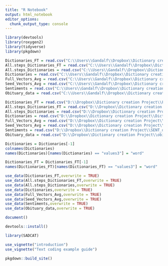 ```yaml
---
title: "R Notebook"
output: html_notebook
editor_options: 
  chunk_output_type: console
---
```


```r
library(devtools)
library(roxygen2)
library(tidyverse)
library(pkgdown)
```

```r
Dictionaries_FT = read.csv("C:\\Users\\Gandalf\\Dropbox\\Dictionary creation Project\\FULL dictionaries ft shortened 060220.csv", stringsAsFactors = F)
All.steps_Dictionaries_FT = read.csv("C:\\Users\\Gandalf\\Dropbox\\Dictionary creation Project\\Pre dictionaries ft shortened 060220.csv", stringsAsFactors = F)
All.steps_Dictionaries = read.csv("C:\\Users\\Gandalf\\Dropbox\\Dictionary creation Project\\Full steps Dictionaries.csv", stringsAsFactors = F) 
Dictionaries = read.csv("C:\\Users\\Gandalf\\Dropbox\\Dictionary creation Project\\Dictionaries 052920.csv", stringsAsFactors = F) 
Full_Vectors_Avg = read.csv("C:\\Users\\Gandalf\\Dropbox\\Dictionary creation Project\\Full_Vectors AVG.csv", stringsAsFactors = F)
Seed_Vectors_Avg = read.csv("C:\\Users\\Gandalf\\Dropbox\\Dictionary creation Project\\Seed_Vectors AVG.csv", stringsAsFactors = F)
Sentiments = read.csv("C:\\Users\\Gandalf\\Dropbox\\Dictionary creation Project\\SENT_dict.csv")
Obituary_data = read.csv("C:\\Users\\Gandalf\\Dropbox\\Dictionary creation Project\\obituaries_p.csv")

Dictionaries_FT = read.csv("D:\\Dropbox\\Dictionary creation Project\\FULL dictionaries ft shortened 060220.csv", stringsAsFactors = F)
All.steps_Dictionaries_FT = read.csv("D:\\Dropbox\\Dictionary creation Project\\Pre dictionaries ft shortened 060220.csv", stringsAsFactors = F)
All.steps_Dictionaries = read.csv("D:\\Dropbox\\Dictionary creation Project\\Full steps Dictionaries.csv", stringsAsFactors = F) 
Dictionaries = read.csv("D:\\Dropbox\\Dictionary creation Project\\Dictionaries 052920.csv", stringsAsFactors = F) 
Full_Vectors_Avg = read.csv("D:\\Dropbox\\Dictionary creation Project\\Full_Vectors AVG.csv", stringsAsFactors = F)
Seed_Vectors_Avg = read.csv("D:\\Dropbox\\Dictionary creation Project\\Seed_Vectors AVG.csv", stringsAsFactors = F)
Sentiments = read.csv("D:\\Dropbox\\Dictionary creation Project\\SENT_dict.csv")
Obituary_data = read.csv("D:\\Dropbox\\Dictionary creation Project\\obituaries_p.csv")

Dictionaries = Dictionaries[-1]
colnames(Dictionaries)
names(Dictionaries)[names(Dictionaries) == "values3"] = "word"

Dictionaries_FT = Dictionaries_FT[-1]
names(Dictionaries_FT)[names(Dictionaries_FT) == "values3"] = "word"

use_data(Dictionaries_FT,overwrite = TRUE)
use_data(All.steps_Dictionaries_FT,overwrite = TRUE)
use_data(All.steps_Dictionaries,overwrite = TRUE)
use_data(Dictionaries,overwrite = TRUE)
use_data(Full_Vectors_Avg,overwrite = TRUE)
use_data(Seed_Vectors_Avg,overwrite = TRUE)
use_data(Sentiments,overwrite = TRUE)
use_data(Obituary_data,overwrite = TRUE)
```

```r
document()
```

```r
devtools::install()

```

```r
library(SADCAT)
```

```r
use_vignette("introduction")
use_vignette("Text coding example guide")
```

```r
pkgdown::build_site()
```

